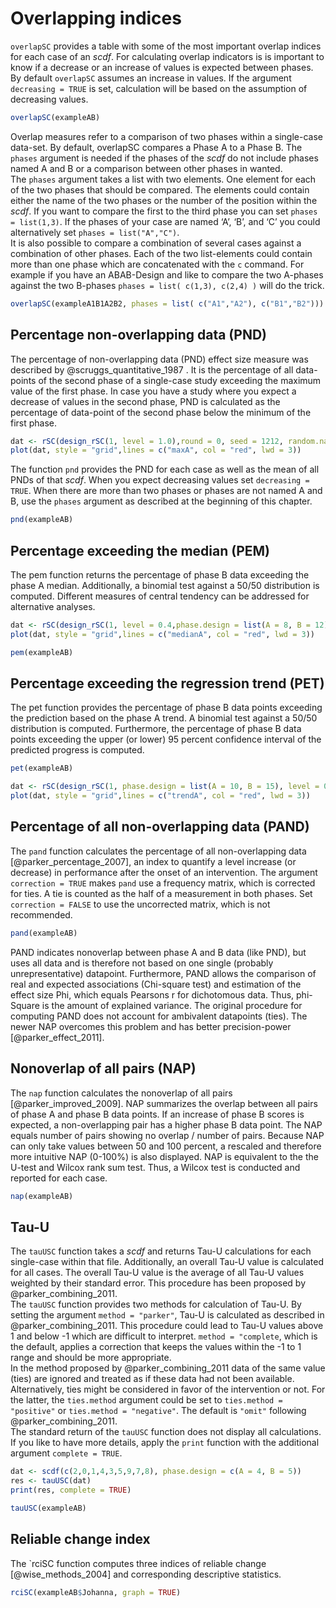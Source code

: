 
# Overlapping indices

`overlapSC` provides a table with some of the most important overlap indices for each case of an *scdf*. For calculating overlap indicators is is important to know if a decrease or an increase of values is expected between phases. By default `overlapSC` assumes an increase in values. If the argument `decreasing = TRUE` is set, calculation will be based on the assumption of decreasing values.  

```{r warning = FALSE}
overlapSC(exampleAB)
```


Overlap measures refer to a comparison of two phases within a single-case data-set. By default, overlapSC compares a Phase A to a Phase B. The `phases` argument is needed if the phases of the *scdf* do not include phases named A and B or a comparison between other phases in wanted.  
The `phases` argument takes a list with two elements. One element for each of the two phases that should be compared. The elements could contain either the name of the two phases or the number of the position within the *scdf*. If you want to compare the first to the third phase you can set `phases = list(1,3)`. If the phases of your case are named 'A', 'B', and 'C' you could alternatively set `phases = list("A","C")`.  
It is also possible to compare a combination of several cases against a combination of other phases. Each of the two list-elements could contain more than one phase which are concatenated with the `c` command. For example if you have an ABAB-Design and like to compare the two A-phases against the two B-phases `phases = list( c(1,3), c(2,4) )` will do the trick.

```{r warning = FALSE}
overlapSC(exampleA1B1A2B2, phases = list( c("A1","A2"), c("B1","B2")))
```

## Percentage non-overlapping data (PND)

The percentage of non-overlapping data (PND) effect size measure was described by @scruggs_quantitative_1987 . It is the percentage of all data-points of the second phase of a single-case study exceeding the maximum value of the first phase. In case you have a study where you expect a decrease of values in the  second phase, PND is calculated as the percentage of data-point of the second phase below the minimum of the first phase.  

```{r echo = FALSE, fig.width = 4, fig.height = 3,fig.cap = "Illustration of PND. PND is 60% as 9 out of 15 datapoints of phase B are higher than the maximum of phase A."}
dat <- rSC(design_rSC(1, level = 1.0),round = 0, seed = 1212, random.names = "male")
plot(dat, style = "grid",lines = c("maxA", col = "red", lwd = 3))
```

The function `pnd` provides the PND for each case as well as the mean of all PNDs of that _scdf_. When you expect decreasing values set `decreasing = TRUE`. When there are more than two phases or phases are not named A and B, use the `phases` argument as described at the beginning of this chapter.

```{r}
pnd(exampleAB)
```

## Percentage exceeding the median (PEM)

The pem function returns the percentage of phase B data exceeding the phase A median. Additionally, a binomial test against a 50/50 distribution is computed. Different measures of central tendency can be addressed for alternative analyses.

```{r echo = FALSE, fig.width = 4, fig.height = 3,fig.cap = "Illustration of PEM. PEM is 75% as 9 out of 12 datapoints of phase B are higher than the median of phase A."}
dat <- rSC(design_rSC(1, level = 0.4,phase.design = list(A = 8, B = 12)), round = 0, seed = 1232, random.names = "male")
plot(dat, style = "grid",lines = c("medianA", col = "red", lwd = 3))
```


```{r}
pem(exampleAB)
```

## Percentage exceeding the regression trend (PET)

The pet function provides the percentage of phase B data points exceeding the prediction based on the phase A trend. A binomial test against a 50/50 distribution is computed. Furthermore, the percentage of phase B data points exceeding the upper (or lower) 95 percent confidence interval of the predicted progress is computed.

```{r}
pet(exampleAB)
```


```{r echo = FALSE, fig.width = 4, fig.height = 3,fig.cap = "Illustration of PET. PET is 66.7% as 10 out of 15 datapoints of phase B are higher than the median of phase A."}
dat <- rSC(design_rSC(1, phase.design = list(A = 10, B = 15), level = 0.4),round = 0, seed = 9871, random.names = "female")
plot(dat, style = "grid",lines = c("trendA", col = "red", lwd = 3))
```



## Percentage of all non-overlapping data (PAND)

The `pand` function calculates the percentage of all non-overlapping data [@parker_percentage_2007], an index to quantify a level increase (or decrease) in performance after the onset of an intervention. The argument `correction = TRUE` makes `pand` use a frequency matrix, which is corrected for ties. A tie is counted as the half of a measurement in both phases. Set `correction = FALSE` to use the uncorrected matrix, which is not recommended.

```{r pand}
pand(exampleAB)
```

PAND indicates nonoverlap between phase A and B data (like PND), but uses all data and is therefore not based on one single (probably unrepresentative) datapoint. Furthermore, PAND allows the comparison of real and expected associations (Chi-square test) and estimation of the effect size Phi, which equals Pearsons r for dichotomous data. Thus, phi-Square is the amount of explained variance. The original procedure for computing PAND does not account for ambivalent datapoints (ties). The newer NAP overcomes this problem and has better precision-power [@parker_effect_2011].

## Nonoverlap of all pairs (NAP)

The `nap` function calculates the nonoverlap of all pairs [@parker_improved_2009]. NAP summarizes the overlap between all pairs of phase A and phase B data points. If an increase of phase B scores is expected, a non-overlapping pair has a higher phase B data point. The NAP equals number of pairs showing no overlap / number of pairs. Because NAP can only take values between 50 and 100 percent, a rescaled and therefore more intuitive NAP (0-100%) is also displayed. NAP is equivalent to the the U-test and Wilcox rank sum test. Thus, a Wilcox test is conducted and reported for each case. 

```{r}
nap(exampleAB)
```

## Tau-U

The `tauUSC` function takes a _scdf_ and returns Tau-U calculations for each single-case within that file. Additionally, an overall Tau-U value is calculated for all cases. The overall Tau-U value is the average of all Tau-U values weighted by their standard error. This procedure has been proposed by @parker_combining_2011.  
The `tauUSC` function provides two methods for calculation of Tau-U. By setting the argument `method = "parker"`, Tau-U is calculated as described in @parker_combining_2011. This procedure could lead to Tau-U values above 1 and below -1 which are difficult to interpret. `method = "complete`, which is the default, applies a correction that keeps the values within the -1 to 1 range and should be more appropriate.  
In the method proposed by @parker_combining_2011 data of the same value (ties) are ignored and treated as if these data had not been available. Alternatively, ties might be considered in favor of the intervention or not. For the latter, the `ties.method` argument could be set to `ties.method = "positive"` or  `ties.method = "negative"`. The default is `"omit"` following @parker_combining_2011.  
The standard return of the `tauUSC` function does not display all calculations. If you like to have more details, apply the `print` function with the additional argument `complete = TRUE`.

```{r}
dat <- scdf(c(2,0,1,4,3,5,9,7,8), phase.design = c(A = 4, B = 5))
res <- tauUSC(dat)
print(res, complete = TRUE)

```

```{r tauU}
tauUSC(exampleAB)
```

## Reliable change index

The `rciSC function computes three indices of reliable change [@wise_methods_2004] and corresponding descriptive statistics.

```{r}
rciSC(exampleAB$Johanna, graph = TRUE)
```

